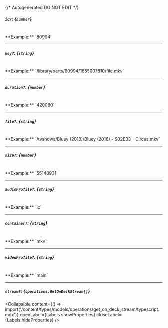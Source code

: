 {/* Autogenerated DO NOT EDIT  */}

##### `id?`: *{`number`}*
<br/>
**Example:** `80994`

---
##### `key?`: *{`string`}*
<br/>
**Example:** `/library/parts/80994/1655007810/file.mkv`

---
##### `duration?`: *{`number`}*
<br/>
**Example:** `420080`

---
##### `file?`: *{`string`}*
<br/>
**Example:** `/tvshows/Bluey (2018)/Bluey (2018) - S02E33 - Circus.mkv`

---
##### `size?`: *{`number`}*
<br/>
**Example:** `55148931`

---
##### `audioProfile?`: *{`string`}*
<br/>
**Example:** `lc`

---
##### `container?`: *{`string`}*
<br/>
**Example:** `mkv`

---
##### `videoProfile?`: *{`string`}*
<br/>
**Example:** `main`

---
##### `stream?`: *{`operations.GetOnDeckStream[]`}*

<Collapsible content={() => import('/content/types/models/operations/get_on_deck_stream/typescript.mdx')} openLabel={Labels.showProperties} closeLabel={Labels.hideProperties} />



